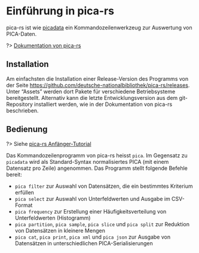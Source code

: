 # Einführung in pica-rs

pica-rs ist wie [picadata](picadata.qmd) ein Kommandozeilenwerkzeug zur Auswertung von PICA-Daten.

?> [Dokumentation von pica-rs](https://github.com/deutsche-nationalbibliothek/pica-rs#readme)

## Installation

Am einfachsten die Installation einer Release-Version des Programms von der Seite <https://github.com/deutsche-nationalbibliothek/pica-rs/releases>. Unter "Assets" werden dort Pakete für verschiedene Betriebsysteme bereitgestellt. Alternativ kann die letzte Entwicklungsversion aus dem git-Repository installiert werden, wie in der Dokumentation von pica-rs beschrieben.

## Bedienung

?> Siehe [pica-rs Anfänger-Tutorial](https://deutsche-nationalbibliothek.github.io/pica-rs/book/beginner-tutorial.html)

Das Kommandozeilenprogramm von pica-rs heisst `pica`. Im Gegensatz zu `picadata` wird als Standard-Syntax normalisiertes PICA (mit einem Datensatz pro Zeile) angenommen. Das Programm stellt folgende Befehle bereit:

* `pica filter` zur Auswahl von Datensätzen, die ein bestimmtes Kriterium erfüllen
* `pica select` zur Auswahl von Unterfeldwerten und Ausgabe im CSV-Format
* `pica frequency` zur Erstellung einer Häufigkeitsverteilung von Unterfeldwerten (Histogramm)
* `pica partition`, `pica sample`, `pica slice` und `pica split` zur Reduktion von Datensätzen in kleinere Mengen
* `pica cat`, `pica print`, `pica xml` und `pica json` zur Ausgabe von Datensätzen in unterschiedlichen PICA-Serialisierungen

